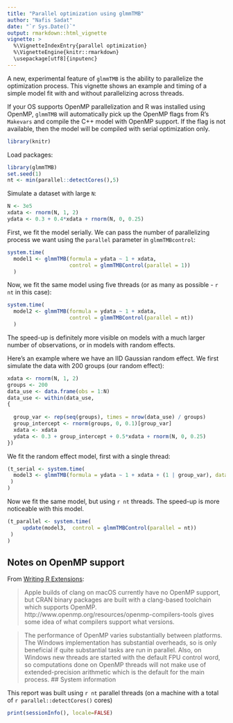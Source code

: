 ```yaml
---
title: "Parallel optimization using glmmTMB"
author: "Nafis Sadat"
date: "`r Sys.Date()`"
output: rmarkdown::html_vignette
vignette: >
  %\VignetteIndexEntry{parallel optimization}
  %\VignetteEngine{knitr::rmarkdown}
  \usepackage[utf8]{inputenc}
---
```


A new, experimental feature of `glmmTMB` is the ability to parallelize the optimization process. This vignette shows an example and timing of a simple model fit with and without parallelizing across threads.

If your OS supports OpenMP parallelization and R was installed using OpenMP, `glmmTMB` will automatically pick up the OpenMP flags from R's `Makevars` and compile the C++ model with OpenMP support. If the flag is not available, then the model will be compiled with serial optimization only.

```r
library(knitr)
```

Load packages:

```r
library(glmmTMB)
set.seed(1)
nt <- min(parallel::detectCores(),5)
```

Simulate a dataset with large `N`:
```r
N <- 3e5
xdata <- rnorm(N, 1, 2)
ydata <- 0.3 + 0.4*xdata + rnorm(N, 0, 0.25)
```

First, we fit the model serially. We can pass the number of parallelizing process we want using the `parallel` parameter in `glmmTMBcontrol`:
```r
system.time(
  model1 <- glmmTMB(formula = ydata ~ 1 + xdata,
                    control = glmmTMBControl(parallel = 1))
  )
```

Now, we fit the same model using five threads (or as many as possible - `r nt` in this case):

```r
system.time(
  model2 <- glmmTMB(formula = ydata ~ 1 + xdata,
                    control = glmmTMBControl(parallel = nt))
  )
```

The speed-up is definitely more visible on models with a much larger number of observations, or in models with random effects.

Here's an example where we have an IID Gaussian random effect. We first simulate the data with 200 groups (our random effect):
```r
xdata <- rnorm(N, 1, 2)
groups <- 200
data_use <- data.frame(obs = 1:N)
data_use <- within(data_use,
{
  
  group_var <- rep(seq(groups), times = nrow(data_use) / groups)
  group_intercept <- rnorm(groups, 0, 0.1)[group_var]
  xdata <- xdata
  ydata <- 0.3 + group_intercept + 0.5*xdata + rnorm(N, 0, 0.25)
})
```

We fit the random effect model, first with a single thread:
```r
(t_serial <- system.time(
  model3 <- glmmTMB(formula = ydata ~ 1 + xdata + (1 | group_var), data = data_use, control = glmmTMBControl(parallel = 1))
 )
)
```

Now we fit the same model, but using `r nt` threads. The speed-up is more noticeable with this model.

```r
(t_parallel <- system.time(
     update(model3,  control = glmmTMBControl(parallel = nt))
 )
)
```

## Notes on OpenMP support 

From [Writing R Extensions](https://cran.r-project.org/doc/manuals/r-devel/R-exts.html#OpenMP-support):

> Apple builds of clang on macOS currently have no OpenMP support, but CRAN binary packages are built with a clang-based toolchain which supports OpenMP. http://www.openmp.org/resources/openmp-compilers-tools gives some idea of what compilers support what versions.

> The performance of OpenMP varies substantially between platforms. The Windows implementation has substantial overheads, so is only beneficial if quite substantial tasks are run in parallel. Also, on Windows new threads are started with the default FPU control word, so computations done on OpenMP threads will not make use of extended-precision arithmetic which is the default for the main process. 
## System information

This report was built using `r nt` parallel threads (on a machine with a total of `r parallel::detectCores()` cores)

```r
print(sessionInfo(), locale=FALSE)
```

